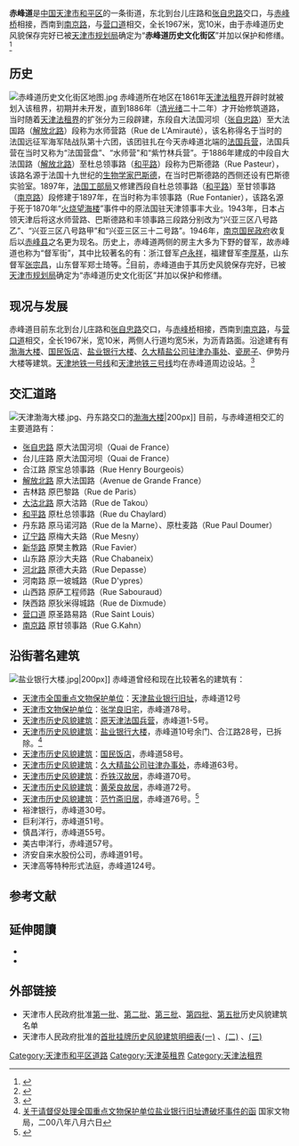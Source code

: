 {{not|赤峰路}}
{{Infobox China Road
|路牌类型=Tianjin
|中文道路名称=赤峰道
|道路方向=NS
|道路名称拼音=CHI FENG ROAD
|图片= File:赤峰道旧影.jpg
|图片说明=原巴斯德路旧影
|道路属性=普通道路
|道路总长度=1.967
|所在地区=[[和平区_(天津市)|和平区]]
|起点=[[南京路_(天津)|南京路]]
|终点=台儿庄路
|道路命名日期=1945年
|道路旧名=水师营路<br />巴斯德路<br />丰领事路
|道路动工日期=1886年
|收费=
}}

'''赤峰道'''是[[中国|中国]][[天津市|天津市]][[和平区_(天津市)|和平区]]的一条街道，东北到台儿庄路和[[张自忠路_(天津)|张自忠路]]交口，与[[赤峰桥|赤峰桥]]相接，西南到[[南京路_(天津)|南京路]]，与[[营口道|营口道]]相交，全长1967米，宽10米，由于赤峰道历史风貌保存完好已被[[天津市规划局|天津市规划局]]确定为“'''赤峰道历史文化街区'''”并加以保护和修缮。<ref>{{Cite web |url=http://www.tjhp.gov.cn/servlet/ContentServer?cid=1105523261039&pagename=tjhp%2FPage%2Fsub-t46&lv=2&lv2=1100820937330&lv1=1087380370033&c=Page |title=和平区志 |access-date=2009-08-12 |archive-url=https://web.archive.org/web/20131113210547/http://www.tjhp.gov.cn/servlet/ContentServer?cid=1105523261039&pagename=tjhp%2FPage%2Fsub-t46&lv=2&lv2=1100820937330&lv1=1087380370033&c=Page |archive-date=2013-11-13 |dead-url=yes }}</ref>
 
== 历史 ==
[[File:赤峰道历史文化街区地图.jpg|thumb]]
赤峰道所在地区在1861年[[天津法租界|天津法租界]]开辟时就被划入该租界，初期并未开发，直到1886年（[[清|清]][[光绪|光绪]]二十二年）才开始修筑道路，当时随着[[天津法租界|天津法租界]]的扩张分为三段辟建，东段自大法国河坝（[[张自忠路_(天津)|张自忠路]]）至大法国路（[[解放北路|解放北路]]）段称为水师营路（Rue de L'Amirauté），该名称得名于当时的法国远征军海军陆战队第十六团，该团驻扎在今天赤峰道北端的[[原天津法国兵营|法国兵营]]，法国兵营在当时又称为“法国营盘”、“水师营"和“紫竹林兵营”。于1886年建成的中段自大法国路（[[解放北路|解放北路]]）至杜总领事路（[[和平路_(天津)|和平路]]）段称为巴斯德路（Rue Pasteur），该路名源于法国十九世纪的[[生物学家|生物学家]][[巴斯德|巴斯德]]，在当时巴斯德路的西侧还设有巴斯德实验室。1897年，[[天津法租界工部局|法国工部局]]又修建西段自杜总领事路（[[和平路_(天津)|和平路]]）至甘领事路（[[南京路_(天津)|南京路]]）段修建于1897年，在当时称为丰领事路（Rue Fontanier），该路名源于死于1870年“[[火烧望海楼|火烧望海楼]]”事件中的原法国驻天津领事丰大业。1943年，日本占领天津后将这水师营路、巴斯德路和丰领事路三段路分别改为“兴亚三区八号路乙”、“兴亚三区八号路甲”和“兴亚三区三十二号路”。1946年，[[南京国民政府|南京国民政府]]收复后以[[赤峰县|赤峰县]]之名更为现名。历史上，赤峰道两侧的房主大多为下野的督军，故赤峰道也称为“督军街”，其中比较著名的有：浙江督军[[卢永祥|卢永祥]]，福建督军[[李厚基|李厚基]]，山东督军[[张宗昌|张宗昌]]，山东督军郑士琦等。<ref>{{Cite web |url=http://news.163.com/09/0718/07/5EG6H9H8000120GR.html |title=赤峰道 督军街 |access-date=2011-07-21 |archive-url=https://web.archive.org/web/20131113152651/http://news.163.com/09/0718/07/5EG6H9H8000120GR.html |archive-date=2013-11-13 |dead-url=yes }}</ref>目前，赤峰道由于其历史风貌保存完好，已被[[天津市规划局|天津市规划局]]确定为“赤峰道历史文化街区”并加以保护和修缮。

== 现况与发展 ==
赤峰道目前东北到台儿庄路和[[张自忠路_(天津)|张自忠路]]交口，与[[赤峰桥|赤峰桥]]相接，西南到[[南京路_(天津)|南京路]]，与[[营口道|营口道]]相交，全长1967米，宽10米，两侧人行道均宽5米，为沥青路面。沿途建有有[[渤海大楼|渤海大楼]]、[[国民饭店|国民饭店]]、[[天津盐业银行旧址|盐业银行大楼]]、[[原久大精盐公司大楼|久大精盐公司驻津办事处]]、[[瓷房子|瓷房子]]、伊势丹大楼等建筑。[[天津地铁一号线|天津地铁一号线]]和[[天津地铁三号线|天津地铁三号线]]均在赤峰道周边设站。<ref>{{Cite web |url=http://epaper.tianjinwe.com/mrxb/mrxb/2009-07/18/content_6643698.htm |title=赤峰道 |access-date=2011-07-21 |archive-url=https://web.archive.org/web/20131113031948/http://epaper.tianjinwe.com/mrxb/mrxb/2009-07/18/content_6643698.htm |archive-date=2013-11-13 |dead-url=yes }}</ref>

== 交汇道路 ==
[[File:天津渤海大楼.jpg|thumb]]、丹东路交口的[[渤海大楼|渤海大楼]]|200px]]
目前，与赤峰道相交汇的主要道路有：
*[[张自忠路_(天津)|张自忠路]] 原大法国河坝（Quai de France）
*台儿庄路 原大法国河坝（Quai de France）
*合江路 原宝总领事路（Rue Henry Bourgeois）
*[[解放北路_(天津市)|解放北路]] 原大法国路（Avenue de Grande France） 
*吉林路 原巴黎路（Rue de Paris）
*[[大沽北路|大沽北路]] 原大沽路（Rue de Takou）
*[[和平区_(天津市)|和平路]] 原杜总领事路（Rue du Chaylard）
*丹东路 原马诺河路（Rue de la Marne）、原杜麦路（Rue Paul Doumer）	
*[[辽宁路_(天津)|辽宁路]] 原梅大夫路（Rue Mesny）
*[[新华路_(天津)|新华路]] 原樊主教路（Rue Favier）
*山东路 原沙大夫路（Rue Chabaneix）
*[[河北路_(天津)|河北路]] 原德大夫路（Rue Depasse）
*河南路 原一坡城路（Rue D'ypres）
*山西路 原萨工程师路（Rue Sabouraud）
*陕西路 原狄米得城路（Rue de Dixmude）
*[[营口道|营口道]] 原圣路易路（Rue Saint Louis） 
*[[南京路_(天津)|南京路]] 原甘领事路（Rue G.Kahn）

== 沿街著名建筑 ==
[[File:盐业银行大楼.jpg|thumb]]|200px]]
赤峰道曾经和现在比较著名的建筑有：
*[[天津全国重点文物保护单位列表|天津市全国重点文物保护单位]]：[[天津盐业银行旧址|天津盐业银行旧址]]，赤峰道12号
*[[天津市文物保护单位|天津市文物保护单位]]：[[张学良旧宅|张学良旧宅]]，赤峰道78号。
*[[天津市历史风貌建筑|天津市历史风貌建筑]]：[[原天津法国兵营|原天津法国兵营]]，赤峰道1-5号。
*[[天津市历史风貌建筑|天津市历史风貌建筑]]：[[天津盐业银行旧址|盐业银行大楼]]，赤峰道10号余门、合江路28号，已拆除。<ref>[http://www.ncha.gov.cn/publish/portal0/tab249/info15382.htm 关于请督促处理全国重点文物保护单位盐业银行旧址遭破坏事件的函] {{Webarchive|url=https://archive.is/20120805152438/http://www.sach.gov.cn/publish/portal0/tab249/info15382.htm |date=2012-08-05 }}国家文物局，二00八年八月六日</ref>
*[[天津市历史风貌建筑|天津市历史风貌建筑]]：[[国民饭店|国民饭店]]，赤峰道58号。
*[[天津市历史风貌建筑|天津市历史风貌建筑]]：[[原久大精盐公司大楼|久大精盐公司驻津办事处]]，赤峰道63号。
*[[天津市历史风貌建筑|天津市历史风貌建筑]]：[[乔铁汉故居|乔铁汉故居]]，赤峰道70号。
*[[天津市历史风貌建筑|天津市历史风貌建筑]]：[[瓷房子|黄荣良故居]]，赤峰道72号。
*[[天津市历史风貌建筑|天津市历史风貌建筑]]：[[范竹斋旧居|范竹斋旧居]]，赤峰道76号。<ref>{{Cite web |url=http://www.fmjz.cn/Pages/default.aspx |title=天津市历史风貌建筑网 |access-date=2011-07-20 |archive-date=2010-12-11 |archive-url=https://web.archive.org/web/20101211101817/http://www.fmjz.cn/Pages/default.aspx |dead-url=no }}</ref>
*裕津银行，赤峰道30号。
*巨利洋行，赤峰道51号。
*慎昌洋行，赤峰道55号。
*美古申洋行，赤峰道57号。
*济安自来水股份公司，赤峰道91号。
*天津高等特种形式法庭，赤峰道124号。

== 参考文献 ==
<div class="references-small">
<references />
</div>

== 延伸閱讀 ==
<div class="references-small">
* {{en}}{{cite book|title=《Tientsin:An Illustrated Outline History》|author=O.D.Rasmussen |others= |location=[[天津|天津]]|publisher=天津印字馆（1925）}}
* {{zh}}{{cite book|author=费成康 |title=《中国租界史》 |year=1992年 |publisher=上海社会科学院出版社 |location=[[上海|上海]] |isbn=7-80515649-2 }}
</div>

== 外部链接 ==
{{Commonscat|Chifeng Dao}}
* 天津市人民政府批准[https://web.archive.org/web/20111116232403/http://www.fmjz.cn/Lists/List11/DispForm.aspx?ID=1 第一批]、[https://web.archive.org/web/20111116230841/http://www.fmjz.cn/Lists/List11/DispForm.aspx?ID=2 第二批]、[https://web.archive.org/web/20111116232248/http://www.fmjz.cn/Lists/List11/DispForm.aspx?ID=3 第三批]、[https://web.archive.org/web/20111116232448/http://www.fmjz.cn/Lists/List11/DispForm.aspx?ID=4 第四批]、[https://web.archive.org/web/20111116225811/http://www.fmjz.cn/Lists/List11/DispForm.aspx?ID=5 第五批]历史风貌建筑名单
* 天津市人民政府批准的[http://www2.tjfdc.gov.cn/Lists/List6/DispForm.aspx?ID=4676 首批挂牌历史风貌建筑明细表(一)] {{Webarchive|url=https://archive.is/20130628091346/http://www2.tjfdc.gov.cn/Lists/List6/DispForm.aspx?ID=4676 |date=2013-06-28 }}、[http://www2.tjfdc.gov.cn/Lists/List6/DispForm.aspx?ID=5022 (二)] {{Webarchive|url=https://archive.is/20130628090143/http://www2.tjfdc.gov.cn/Lists/List6/DispForm.aspx?ID=5022 |date=2013-06-28 }}、[http://www2.tjfdc.gov.cn/Lists/List6/DispForm.aspx?ID=4678 (三)] {{Webarchive|url=https://archive.is/20130627104219/http://www2.tjfdc.gov.cn/Lists/List6/DispForm.aspx?ID=4678 |date=2013-06-27 }}

{{天津历史文化街区}}
[[Category:天津市和平区道路|Category:天津市和平区道路]]
[[Category:天津英租界|Category:天津英租界]]
[[Category:天津法租界|Category:天津法租界]]